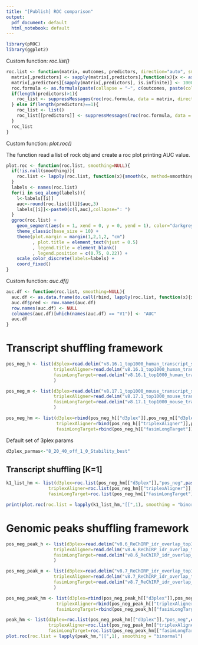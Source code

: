 ```yaml
---
title: "[Publish] ROC comparison"
output:
  pdf_document: default
  html_notebook: default
---
```


```r
library(pROC)
library(ggplot2)
```

Custom function: _roc.list()_

```r
roc.list <- function(matrix, outcomes, predictors, direction="auto", smoothing=NULL){
  matrix[,predictors] <- sapply(matrix[,predictors],function(x){x <- as.numeric(x)})
  matrix[,predictors][sapply(matrix[,predictors], is.infinite)] <- 1000
  roc.formula <- as.formula(paste(collapse = "~", c(outcomes, paste(collapse = "+", predictors))))
  if(length(predictors)>1){
    roc_list <- suppressMessages(roc(roc.formula, data = matrix, direction = direction, na.rm = T))
  } else if(length(predictors)==1){
    roc_list <- list()
    roc_list[[predictors]] <- suppressMessages(roc(roc.formula, data = matrix, direction = direction, na.rm = T))
  }
  roc_list
}
```

Custom function: _plot.roc()_

The function read a list of rock obj and create a roc plot printing AUC value.

```r
plot.roc <- function(roc.list, smoothing=NULL){
  if(!is.null(smoothing)){
    roc.list <- lapply(roc.list, function(x){smooth(x, method=smoothing)})
  }
  labels <- names(roc.list)
  for(i in seq_along(labels)){
    l<-labels[[i]]
    auc<-round(roc.list[[l]]$auc,3)
    labels[[i]]<-paste0(c(l,auc),collapse=": ")
  }
  ggroc(roc.list) + 
    geom_segment(aes(x = 1, xend = 0, y = 0, yend = 1), color="darkgrey", linetype="dashed") +
    theme_classic(base_size = 10) +
    theme(plot.margin = margin(1,2,1,2, "cm")
          , plot.title = element_text(hjust = 0.5)
          , legend.title = element_blank()
          , legend.position = c(0.75, 0.22)) +
    scale_color_discrete(labels=labels) +
    coord_fixed()
}
```

Custom function: _auc.df()_

```r
auc.df <- function(roc.list, smoothing=NULL){
  auc.df <- as.data.frame(do.call(rbind, lapply(roc.list, function(x){x$auc})))
  auc.df$pred <- row.names(auc.df)
  row.names(auc.df) <- NULL
  colnames(auc.df)[which(names(auc.df) == "V1")] <- "AUC"
  auc.df
}
```


# Transcript shuffling framework
```r
pos_neg_h <- list(d3plex=read.delim("v8.16.1_top1000_human_transcript_shuffle/d3plex.matrix.gz", header = T),
                  triplexAligner=read.delim("v8.16.1_top1000_human_transcript_shuffle/triplexAligner.matrix.gz", header = T),
                  fasimLongTarget=read.delim("v8.16.1_top1000_human_transcript_shuffle/fasim_LongTarget.matrix.gz", header = T)
                  )

pos_neg_m <- list(d3plex=read.delim("v8.17.1_top1000_mouse_transcript_shuffle_k2/d3plex.matrix.gz", header = T),
                  triplexAligner=read.delim("v8.17.1_top1000_mouse_transcript_shuffle_k2/triplexAligner.matrix.gz", header = T),
                  fasimLongTarget=read.delim("v8.17.1_top1000_mouse_transcript_shuffle_k2/fasim_LongTarget.matrix.gz", header = T)
                  )

pos_neg_hm <- list(d3plex=rbind(pos_neg_h[["d3plex"]],pos_neg_m[["d3plex"]][,colnames(pos_neg_h[["d3plex"]])]),
                   triplexAligner=rbind(pos_neg_h[["triplexAligner"]],pos_neg_m[["triplexAligner"]]),
                   fasimLongTarget=rbind(pos_neg_h[["fasimLongTarget"]],pos_neg_m[["fasimLongTarget"]]))
```


Default set of 3plex params
```r
d3plex_parmas<-"8_20_40_off_1_0_Stability_best"
```


## Transcript shuffling [K=1]
```r
k1_list_hm <- list(d3plex=roc.list(pos_neg_hm[["d3plex"]],"pos_neg",paste0("k1_",d3plex_parmas),direction="<"),
                triplexAligner=roc.list(pos_neg_hm[["triplexAligner"]],"pos_neg","k1",direction="<"),
                fasimLongTarget=roc.list(pos_neg_hm[["fasimLongTarget"]],"pos_neg","k1",direction="<"))

print(plot.roc(roc.list = lapply(k1_list_hm,"[[",1), smoothing = "binormal"))
```

# Genomic peaks shuffling framework
```r
pos_neg_peak_h <- list(d3plex=read.delim("v8.6_ReChIRP_idr_overlap_top1000/d3plex.matrix.gz", header = T),
                  triplexAligner=read.delim("v8.6_ReChIRP_idr_overlap_top1000/triplexAligner.matrix.gz", header = T),
                  fasimLongTarget=read.delim("v8.6_ReChIRP_idr_overlap_top1000/fasim_LongTarget.matrix.gz", header = T)
                  )

pos_neg_peak_m <- list(d3plex=read.delim("v8.7_ReChIRP_idr_overlap_top1000_mouse/d3plex.matrix.gz", header = T),
                  triplexAligner=read.delim("v8.7_ReChIRP_idr_overlap_top1000_mouse/triplexAligner.matrix.gz", header = T),
                  fasimLongTarget=read.delim("v8.7_ReChIRP_idr_overlap_top1000_mouse/fasim_LongTarget.matrix.gz", header = T)
                  )

pos_neg_peak_hm <- list(d3plex=rbind(pos_neg_peak_h[["d3plex"]],pos_neg_peak_m[["d3plex"]][,colnames(pos_neg_peak_h[["d3plex"]])]),
                   triplexAligner=rbind(pos_neg_peak_h[["triplexAligner"]],pos_neg_peak_m[["triplexAligner"]]),
                   fasimLongTarget=rbind(pos_neg_peak_h[["fasimLongTarget"]],pos_neg_peak_m[["fasimLongTarget"]]))
```



```r
peak_hm <- list(d3plex=roc.list(pos_neg_peak_hm[["d3plex"]],"pos_neg",colnames(pos_neg_peak_hm[["d3plex"]])[grepl(d3plex_parmas,x = colnames(pos_neg_peak_hm[["d3plex"]]))],direction = "<"),
                triplexAligner=roc.list(pos_neg_peak_hm[["triplexAligner"]],"pos_neg","genomic_regions"),
                fasimLongTarget=roc.list(pos_neg_peak_hm[["fasimLongTarget"]],"pos_neg","genomic_regions"))
plot.roc(roc.list = lapply(peak_hm,"[[",1), smoothing = "binormal")
```



